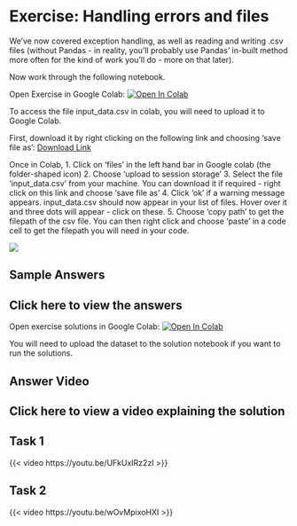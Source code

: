 # Exercise: Handling errors and files

We’ve now covered exception handling, as well as reading and writing .csv files (without Pandas - in reality, you’ll probably use Pandas’ in-built method more often for the kind of work you’ll do - more on that later).

Now work through the following notebook.

Open Exercise in Google Colab: <a target="_blank" href="https://colab.research.google.com/github/hsma-programme/h6_1f_python_part_2/blob/main/1f_python_programming_part_2/solutions/1f_2_solution.ipynb">
  <img src="https://colab.research.google.com/assets/colab-badge.svg" alt="Open In Colab"/>
</a>

To access the file input_data.csv in colab, you will need to upload it to Google Colab.

First, download it by right clicking on the following link and choosing 'save file as': [Download Link](https://github.com/hsma-programme/h6_1f_python_part_2/raw/main/1f_python_programming_part_2/input_data.csv)


Once in Colab,
1. Click on 'files' in the left hand bar in Google colab (the folder-shaped icon)
2. Choose 'upload to session storage'
3. Select the file 'input_data.csv' from your machine. You can download it if required - right click on this link and choose 'save file as'
4. Click 'ok' if a warning message appears. input_data.csv should now appear in your list of files. Hover over it and three dots will appear - click on these.
5. Choose 'copy path' to get the filepath of the csv file. You can then right click and choose 'paste' in a code cell to get the filepath you will need in your code.

![](assets/2024-05-15-12-28-46.png)

## Sample Answers

:::{.callout-tip collapse="true"}
# Click here to view the answers
Open exercise solutions in Google Colab: <a target="_blank" href="https://colab.research.google.com/github/hsma-programme/h6_1f_python_part_2/blob/main/1f_python_programming_part_2/1f_2.ipynb">
  <img src="https://colab.research.google.com/assets/colab-badge.svg" alt="Open In Colab"/>
</a>

You will need to upload the dataset to the solution notebook if you want to run the solutions.
:::

## Answer Video

:::{.callout-tip collapse="true"}
# Click here to view a video explaining the solution

## Task 1
{{< video https://youtu.be/UFkUxIRz2zI >}}

## Task 2

{{< video https://youtu.be/wOvMpixoHXI >}}
:::
